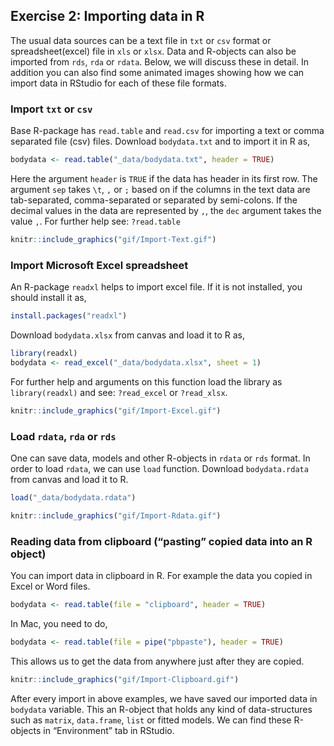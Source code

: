 ## Exercise 2: Importing data in R

The usual data sources can be a text file in `txt` or `csv` format or spreadsheet(excel) file in `xls` or `xlsx`. Data and R-objects can also be imported from `rds`, `rda` or `rdata`. Below, we will discuss these in detail. In addition you can also find some animated images showing how we can import data in RStudio for each of these file formats.

### Import `txt` or `csv`
Base R-package has `read.table` and `read.csv` for importing a text or comma separated file (csv) files. Download `bodydata.txt` and to import it in R as,

```r
bodydata <- read.table("_data/bodydata.txt", header = TRUE)
```

Here the argument `header` is `TRUE` if the data has header in its first row. The argument `sep` takes `\t`, `,` or `;` based on if the columns in the text data are tab-separated, comma-separated or separated by semi-colons. If the decimal values in the data are represented by `,`, the `dec` argument takes the value `,`. For further help see: `?read.table`


```r
knitr::include_graphics("gif/Import-Text.gif")
```


### Import Microsoft Excel spreadsheet
An R-package `readxl` helps to import excel file. If it is not installed, you should install it as,

```r
install.packages("readxl")
```
Download `bodydata.xlsx` from canvas and load it to R as,

```r
library(readxl)
bodydata <- read_excel("_data/bodydata.xlsx", sheet = 1)
```

For further help and arguments on this function load the library as `library(readxl)` and see: `?read_excel` or `?read_xlsx`.


```r
knitr::include_graphics("gif/Import-Excel.gif")
```

### Load `rdata`, `rda` or `rds`

One can save data, models and other R-objects in `rdata` or `rds` format. In order to load `rdata`, we can use `load` function. Download `bodydata.rdata` from canvas and load it to R.

```r
load("_data/bodydata.rdata")
```


```r
knitr::include_graphics("gif/Import-Rdata.gif")
```

### Reading data from clipboard ("pasting" copied data into an R object)
You can import data in clipboard in R. For example the data you copied in Excel or Word files.

```r
bodydata <- read.table(file = "clipboard", header = TRUE)
```

In Mac, you need to do,

```r
bodydata <- read.table(file = pipe("pbpaste"), header = TRUE)
```

This allows us to get the data from anywhere just after they are copied.


```r
knitr::include_graphics("gif/Import-Clipboard.gif")
```

After every import in above examples, we have saved our imported data in `bodydata` variable. This an R-object that holds any kind of data-structures such as `matrix`, `data.frame`, `list` or fitted models. We can find these R-objects in "Environment" tab in RStudio.
